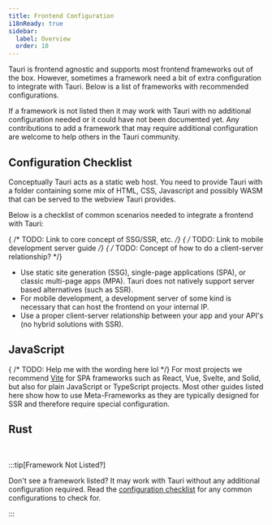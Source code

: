 ```yaml
---
title: Frontend Configuration
i18nReady: true
sidebar:
  label: Overview
  order: 10
---
```



Tauri is frontend agnostic and supports most frontend frameworks out of the box. However, sometimes a framework need a bit of extra configuration to integrate with Tauri. Below is a list of frameworks with recommended configurations.

If a framework is not listed then it may work with Tauri with no additional configuration needed or it could have not been documented yet. Any contributions to add a framework that may require additional configuration are welcome to help others in the Tauri community.

## Configuration Checklist

Conceptually Tauri acts as a static web host. You need to provide Tauri with a folder containing some mix of HTML, CSS, Javascript and possibly WASM that can be served to the webview Tauri provides.

Below is a checklist of common scenarios needed to integrate a frontend with Tauri:

{ /* TODO: Link to core concept of SSG/SSR, etc. */}
{ /* TODO: Link to mobile development server guide */}
{ /* TODO: Concept of how to do a client-server relationship? */}

- Use static site generation (SSG), single-page applications (SPA), or classic multi-page apps (MPA). Tauri does not natively support server based alternatives (such as SSR).
- For mobile development, a development server of some kind is necessary that can host the frontend on your internal IP.
- Use a proper client-server relationship between your app and your API's (no hybrid solutions with SSR).

## JavaScript

{ /* TODO: Help me with the wording here lol */}
For most projects we recommend [Vite](https://vitejs.dev/) for SPA frameworks such as React, Vue, Svelte, and Solid, but also for plain JavaScript or TypeScript projects. Most other guides listed here show how to use Meta-Frameworks as they are typically designed for SSR and therefore require special configuration.

<CardGrid>
	<LinkCard title="Next.js" href="/start/frontend/nextjs" />
	<LinkCard title="Nuxt" href="/start/frontend/nuxt" />
	<LinkCard title="Qwik" href="/start/frontend/qwik" />
	<LinkCard title="SvelteKit" href="/start/frontend/sveltekit" />
	<LinkCard
		title="Vite (recommended)"
		href="/start/frontend/vite"
	/>
	<LinkCard title="Webpack" href="/start/frontend/webpack" />
</CardGrid>

## Rust

<CardGrid>
	<LinkCard title="Leptos" href="/start/frontend/leptos" />
	<LinkCard title="Sycamore" href="/start/frontend/sycamore" />
	<LinkCard title="Trunk" href="/start/frontend/trunk" />
	<LinkCard title="Yew" href="/start/frontend/yew" />
</CardGrid>

<br />

:::tip[Framework Not Listed?]

Don't see a framework listed? It may work with Tauri without any additional configuration required. Read the [configuration checklist](/frontend/#configuration-checklist) for any common configurations to check for.

:::
